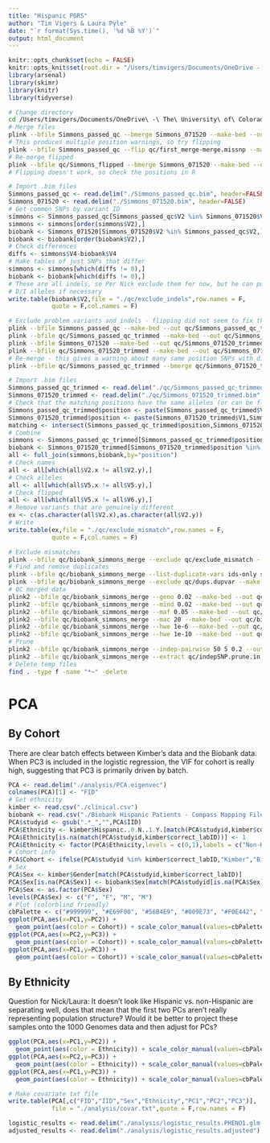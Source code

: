 ```yaml
---
title: "Hispanic PGRS"
author: "Tim Vigers & Laura Pyle"
date: "`r format(Sys.time(), '%d %B %Y')`"
output: html_document
---
```


```r
knitr::opts_chunk$set(echo = FALSE)
knitr::opts_knit$set(root.dir = "/Users/timvigers/Documents/OneDrive - The University of Colorado Denver/simmons")
library(arsenal)
library(skimr)
library(knitr)
library(tidyverse)
```

```bash
# Change directory
cd /Users/timvigers/Documents/OneDrive\ -\ The\ University\ of\ Colorado\ Denver/simmons/
# Merge files
plink --bfile Simmons_passed_qc --bmerge Simmons_071520 --make-bed --out qc/first_merge
# This produces multiple position warnings, so try flipping 
plink --bfile Simmons_passed_qc --flip qc/first_merge-merge.missnp --make-bed --out qc/Simmons_flipped
# Re-merge flipped
plink --bfile qc/Simmons_flipped --bmerge Simmons_071520 --make-bed --out qc/flip_merge
# Flipping doesn't work, so check the positions in R
```

```r
# Import .bim files
Simmons_passed_qc <- read.delim("./Simmons_passed_qc.bim", header=FALSE)
Simmons_071520 <- read.delim("./Simmons_071520.bim", header=FALSE)
# Get common SNPs by variant ID
simmons <- Simmons_passed_qc[Simmons_passed_qc$V2 %in% Simmons_071520$V2,]
simmons <- simmons[order(simmons$V2),]
biobank <- Simmons_071520[Simmons_071520$V2 %in% Simmons_passed_qc$V2,]
biobank <- biobank[order(biobank$V2),]
# Check differences
diffs <- simmons$V4-biobank$V4
# Make tables of just SNPs that differ
simmons <- simmons[which(diffs != 0),]
biobank <- biobank[which(diffs != 0),]
# These are all indels, so Per Nick exclude them for now, but he can pull the 
# D/I alleles if necessary
write.table(biobank$V2,file = "./qc/exclude_indels",row.names = F,
            quote = F,col.names = F)
```

```bash
# Exclude problem variants and indels - flipping did not seem to fix this issue
plink --bfile Simmons_passed_qc --make-bed --out qc/Simmons_passed_qc_trimmed --exclude qc/first_merge-merge.missnp
plink --bfile qc/Simmons_passed_qc_trimmed --make-bed --out qc/Simmons_passed_qc_trimmed --exclude qc/exclude_indels
plink --bfile Simmons_071520 --make-bed --out qc/Simmons_071520_trimmed --exclude qc/first_merge-merge.missnp
plink --bfile qc/Simmons_071520_trimmed --make-bed --out qc/Simmons_071520_trimmed --exclude qc/exclude_indels
# Re-merge - this gives a warning about many same position SNPs with different IDs
plink --bfile qc/Simmons_passed_qc_trimmed --bmerge qc/Simmons_071520_trimmed --make-bed --out qc/biobank_simmons_merge
```

```r
# Import .bim files
Simmons_passed_qc_trimmed <- read.delim("./qc/Simmons_passed_qc_trimmed.bim", header=FALSE)
Simmons_071520_trimmed <- read.delim("./qc/Simmons_071520_trimmed.bim", header=FALSE)
# Check that the matching positions have the same alleles (or can be flipped to be the same)
Simmons_passed_qc_trimmed$position <- paste(Simmons_passed_qc_trimmed$V1,Simmons_passed_qc_trimmed$V4,sep = "_")
Simmons_071520_trimmed$position <- paste(Simmons_071520_trimmed$V1,Simmons_071520_trimmed$V4,sep = "_")
matching <- intersect(Simmons_passed_qc_trimmed$position,Simmons_071520_trimmed$position)
# Combine
simmons <- Simmons_passed_qc_trimmed[Simmons_passed_qc_trimmed$position %in% matching,]
biobank <- Simmons_071520_trimmed[Simmons_071520_trimmed$position %in% matching,]
all <- full_join(simmons,biobank,by="position")
# Check names
all <- all[which(all$V2.x != all$V2.y),]
# Check alleles
all <- all[which(all$V5.x != all$V5.y),]
# Check flipped
all <- all[which(all$V5.x != all$V6.y),]
# Remove variants that are genuinely different
ex <- c(as.character(all$V2.x),as.character(all$V2.y))
# Write
write.table(ex,file = "./qc/exclude_mismatch",row.names = F,
            quote = F,col.names = F)
```

```bash
# Exclude mismatches
plink --bfile qc/biobank_simmons_merge --exclude qc/exclude_mismatch --make-bed --out qc/biobank_simmons_merge
# Find and remove duplicates
plink --bfile qc/biobank_simmons_merge --list-duplicate-vars ids-only suppress-first --out qc/dups
plink --bfile qc/biobank_simmons_merge --exclude qc/dups.dupvar --make-bed --out qc/biobank_simmons_merge
# QC merged data
plink2 --bfile qc/biobank_simmons_merge --geno 0.02 --make-bed --out qc/biobank_simmons_merge
plink2 --bfile qc/biobank_simmons_merge --mind 0.02 --make-bed --out qc/biobank_simmons_merge
plink2 --bfile qc/biobank_simmons_merge --maf 0.05 --make-bed --out qc/biobank_simmons_merge
plink2 --bfile qc/biobank_simmons_merge --mac 20 --make-bed --out qc/biobank_simmons_merge # for GLM
plink2 --bfile qc/biobank_simmons_merge --hwe 1e-6 --make-bed --out qc/biobank_simmons_merge
plink2 --bfile qc/biobank_simmons_merge --hwe 1e-10 --make-bed --out qc/biobank_simmons_merge
# Prune
plink2 --bfile qc/biobank_simmons_merge --indep-pairwise 50 5 0.2 --out qc/indepSNP
plink2 --bfile qc/biobank_simmons_merge --extract qc/indepSNP.prune.in --make-bed --out analysis/biobank_simmons_merge_final
# Delete temp files
find . -type f -name "*~" -delete
```

# PCA 

## By Cohort

There are clear batch effects between Kimber's data and the Biobank data. When PC3 is included in the logistic regression, the VIF for cohort is really high, suggesting that PC3 is primarily driven by batch. 

```r
PCA <- read.delim("./analysis/PCA.eigenvec")
colnames(PCA)[1] <- "FID"
# Get ethnicity
kimber <- read.csv("./clinical.csv")
biobank <- read.csv("./Biobank Hispanic Patients - Compass Mapping File.csv")
PCA$studyid <- gsub(".*_","",PCA$IID)
PCA$Ethnicity <- kimber$Hispanic..0.N..1.Y.[match(PCA$studyid,kimber$correct_labID)]
PCA$Ethnicity[is.na(match(PCA$studyid,kimber$correct_labID))] <- 1
PCA$Ethnicity <- factor(PCA$Ethnicity,levels = c(0,1),labels = c("Non-Hispanic","Hispanic"))
# Cohort info
PCA$Cohort <- ifelse(PCA$studyid %in% kimber$correct_labID,"Kimber","Biobank")
# Sex
PCA$Sex <- kimber$Gender[match(PCA$studyid,kimber$correct_labID)]
PCA$Sex[is.na(PCA$Sex)] <- biobank$Sex[match(PCA$studyid[is.na(PCA$Sex)],biobank$Arb_person_id)]
PCA$Sex <- as.factor(PCA$Sex)
levels(PCA$Sex) <- c("F", "F", "M", "M")
# Plot (colorblind friendly)
cbPalette <- c("#999999", "#E69F00", "#56B4E9", "#009E73", "#F0E442", "#0072B2", "#D55E00", "#CC79A7")
ggplot(PCA,aes(x=PC1,y=PC2)) + 
  geom_point(aes(color = Cohort)) + scale_color_manual(values=cbPalette) + theme_bw()
ggplot(PCA,aes(x=PC2,y=PC3)) + 
  geom_point(aes(color = Cohort)) + scale_color_manual(values=cbPalette) + theme_bw()
ggplot(PCA,aes(x=PC1,y=PC3)) + 
  geom_point(aes(color = Cohort)) + scale_color_manual(values=cbPalette) + theme_bw()
```

## By Ethnicity

Question for Nick/Laura: It doesn't look like Hispanic vs. non-Hispanic are separating well, does that mean that the first two PCs aren't really representing population structure? Would it be better to project these samples onto the 1000 Genomes data and then adjust for PCs?

```r
ggplot(PCA,aes(x=PC1,y=PC2)) + 
  geom_point(aes(color = Ethnicity)) + scale_color_manual(values=cbPalette) + theme_bw()
ggplot(PCA,aes(x=PC2,y=PC3)) + 
  geom_point(aes(color = Ethnicity)) + scale_color_manual(values=cbPalette) + theme_bw()
ggplot(PCA,aes(x=PC1,y=PC3)) + 
  geom_point(aes(color = Ethnicity)) + scale_color_manual(values=cbPalette) + theme_bw()
```

```r
# Make covariate txt file
write.table(PCA[,c("FID","IID","Sex","Ethnicity","PC1","PC2","PC3")],
            file = "./analysis/covar.txt",quote = F,row.names = F)
```

```r
logistic_results <- read.delim("./analysis/logistic_results.PHENO1.glm.logistic.hybrid")
adjusted_results <- read.delim("./analysis/logistic_results.adjusted")
```